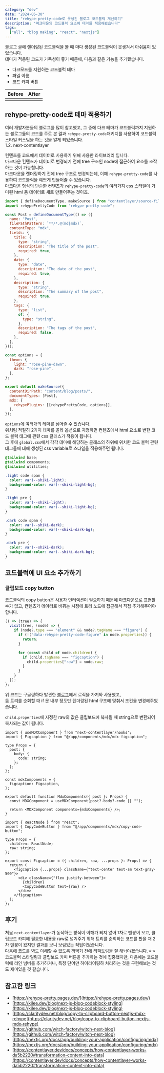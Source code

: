 ```yaml
---
category: "dev"
date: "2024-05-30"
title: "rehype-pretty-code로 못생긴 블로그 코드블럭 개선하기"
description: "마크다운의 코드블럭 요소에 테마를 적용해봤습니다"
tags:
  ["all", "blog making", "react", "nextjs"]
---
```


블로그 글에 렌더링된 코드블럭을 볼 때 마다 생성된 코드블럭이 못생겨서 아쉬움이 있었습니다.<br />
테마가 적용된 코드가 가독성이 좋기 때문에, 다음과 같은 기능을 추가했습니다.<br />
- 다크모드를 지원하는 코드블럭 테마
- 파일 이름
- 코드 카피 버튼


<table>
  <thead>
    <tr>
      <th>Before</th>
      <th>After</th>
    </tr>
  </thead>
  <tbody>
    <tr>
      <td>
        <ImageWithModal src="/work/raw-code.png" alt={"before"} aria-describedby={"before applying custom theme"} />
      </td>
      <td>
        <ImageWithModal src="/work/theme-code.gif" alt={"after"} aria-describedby={"after applying custom theme"} />
      </td>
    </tr>
  </tbody>
</table>


## rehype-pretty-code로 테마 적용하기
여러 개발자분들의 블로그를 많이 참고했고, 그 중에 다크 테마가 코드블럭까지 지원하는 블로그들의 코드를 주로 본 결과 `rehype-pretty-code`패키지를 사용하여 코드블럭 스타일 커스텀을 하는 것을 알게 되었습니다.<br />
1.2. next-contentlayer

컨텐츠를 코드에서 데이터로 사용하기 위해 사용한 라이브러리 입니다.<br />
마크다운 컨텐츠가 데이터로 변경되기 전에 tree 구조인 node에 접근하여 요소를 조작하는 것이 가능합니다.<br />
마크다운을 렌더링하기 전에 tree 구조로 변경되는데, 이때 `rehype-pretty-code`를 사용하여 코드블럭을 예쁘게 만들어줄 수 있습니다.<br />
마크다운 형식의 단순한 컨텐츠가 `rehype-pretty-code`의 여러가지 css 스타일이 가미된 html 돔 데이터로 새로 만들어주는 것이죠.<br />

```js title="contentlayer.config.js"
import { defineDocumentType, makeSource } from "contentlayer/source-files";
import rehypePrettyCode from "rehype-pretty-code";

const Post = defineDocumentType(() => ({
  name: "Post",
  filePathPattern: `**/*.@(md|mdx)`,
  contentType: "mdx",
  fields: {
    title: {
      type: "string",
      description: "The title of the post",
      required: true,
    },
    date: {
      type: "date",
      description: "The date of the post",
      required: true,
    },
    description: {
      type: "string",
      description: "The summary of the post",
      required: true,
    },
    tags: {
      type: "list",
      of: {
        type: "string",
      },
      description: "The tags of the post",
      required: false,
    },
  },
}));
```

```js title="contentlayer.config.js"
const options = {
  theme: {
    light: "rose-pine-dawn",
    dark: "rose-pine",
  },
};

export default makeSource({
  contentDirPath: "content/blog/posts/",
  documentTypes: [Post],
  mdx: {
    rehypePlugins: [[rehypePrettyCode, options]],
  },
});
```

`options`에 여러개의 테마를 심어줄 수 있습니다.<br />
위처럼 적절히 2가지 테마를 골라 옵션으로 지정하면 컨텐츠에서 html 요소로 변한 코드 블럭 태그에 관련 css 클래스가 적용이 됩니다.<br />
그 후에 `global.css`에서 각각 테마에 해당하는 클래스의 하위에 위치한 코드 블럭 관련 태그들에 대해 생성된 css variable로 스타일을 적용해주면 됩니다.<br />

```css title="global.css"
@tailwind base;
@tailwind components;
@tailwind utilities;

.light code span {
  color: var(--shiki-light);
  background-color: var(--shiki-light-bg);
}

.light pre {
  color: var(--shiki-light);
  background-color: var(--shiki-light-bg);
}

.dark code span {
  color: var(--shiki-dark);
  background-color: var(--shiki-dark-bg);
}

.dark pre {
  color: var(--shiki-dark);
  background-color: var(--shiki-dark-bg);
}
```

## 코드블럭에 UI 요소 추가하기

### 클립보드 copy button

코드블럭의 copy button은 사용자 인터렉션이 필요하기 때문에 마크다운으로 표현할 수가 없고, 컨텐츠가 데이터로 바뀌는 시점에 트리 노드에 접근해서 직접 추가해주어야 합니다.<br />

```js title="contentlayer.config.js"
() => (tree) => {
  visit(tree, (node) => {
    if (node?.type === "element" && node?.tagName === "figure") {
      if (!("data-rehype-pretty-code-figure" in node.properties)) {
        return;
      }

      for (const child of node.children) {
        if (child.tagName === "figcaption") {
          child.properties["raw"] = node.raw;
        }
      }
    }
  });
};
```

위 코드는 구글링하다 발견한 [블로그](https://claritydev.net/blog/copy-to-clipboard-button-nextjs-mdx-rehype)에서 로직을 가져와 사용했고,<br />
돔 트리를 순회할 때 if 문 내부 정도만 렌더링된 html 구조에 맞춰서 조건을 변경해주었습니다.<br />

`child.properties`에 지정한 raw의 값은 클립보드에 복사될 때 string으로 변환되어 복사되는 값이 됩니다.<br />

```tsx title="mdx-components.tsx"
import { useMDXComponent } from "next-contentlayer/hooks";
import { Figcaption } from "@/app/components/mdx/mdx-figcaption";

type Props = {
  post: {
    body: {
      code: string;
    };
  };
};

const mdxComponents = {
  figcaption: Figcaption,
};

export default function MdxComponents({ post }: Props) {
  const MDXComponent = useMDXComponent(post?.body?.code || "");

  return <MDXComponent components={mdxComponents} />;
}
```

```tsx title="mdx-figcaption.tsx"
import { ReactNode } from "react";
import { CopyCodeButton } from "@/app/components/mdx/copy-code-button";

type Props = {
  children: ReactNode;
  raw: string;
};

export const Figcaption = ({ children, raw, ...props }: Props) => {
  return (
    <figcaption {...props} className={"text-center text-sm text-gray-500"}>
      <div className={"flex justify-between"}>
        {children}
        <CopyCodeButton text={raw} />
      </div>
    </figcaption>
  );
};
```

## 후기

처음 `next-contentlayer`가 동작하는 방식이 이해가 되지 않아 1차로 멘붕이 오고, 클립보드 카피에 필요한 내용을 raw로 넘겨주기 위해 트리를 순회하는 코드를 봤을 때 2차 멘붕이 왔지만 결과를 보니 보람있는 작업이었습니다.<br />
다음에 코드를 봐도 이해할 수 있도록 까먹기 전에 리팩토링을 잘 해놔야겠습니다.ㅎㅎ<br />
코드블럭 스타일링과 클립보드 카피 버튼을 추가하는 것에 집중했지만, 다음에는 코드블럭에 라인 넘버를 추가하거나, 특정 단어만 하이라이팅하 처리하는 것을 구현해보는 것도 재미있을 것 같습니다.<br />

## 참고한 링크

- [https://rehype-pretty.pages.dev/](https://rehype-pretty.pages.dev/)
- [https://kilee.dev/blog/next-js-blog-codeblock-styling](https://kilee.dev/blog/next-js-blog-codeblock-styling)
- [https://claritydev.net/blog/copy-to-clipboard-button-nextjs-mdx-rehype](https://claritydev.net/blog/copy-to-clipboard-button-nextjs-mdx-rehype)
- [https://github.com/witch-factory/witch-next-blog](https://github.com/witch-factory/witch-next-blog)
- [https://nextjs.org/docs/app/building-your-application/configuring/mdx](https://nextjs.org/docs/app/building-your-application/configuring/mdx)
- [https://contentlayer.dev/docs/concepts/how-contentlayer-works-da5b2220#transformation-content-into-data](https://contentlayer.dev/docs/concepts/how-contentlayer-works-da5b2220#transformation-content-into-data)
